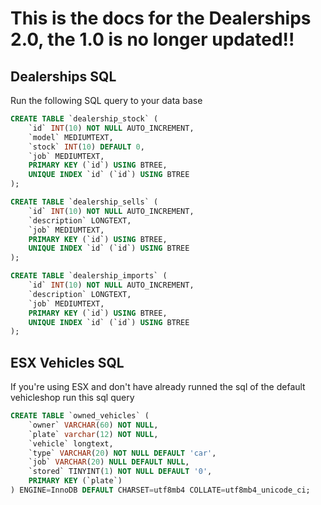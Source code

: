 # This is the docs for the Dealerships 2.0, the 1.0 is no longer updated!!

## Dealerships SQL
Run the following SQL query to your data base
```sql copy
CREATE TABLE `dealership_stock` (
	`id` INT(10) NOT NULL AUTO_INCREMENT,
	`model` MEDIUMTEXT,
	`stock` INT(10) DEFAULT 0,
	`job` MEDIUMTEXT,
	PRIMARY KEY (`id`) USING BTREE,
	UNIQUE INDEX `id` (`id`) USING BTREE
);

CREATE TABLE `dealership_sells` (
	`id` INT(10) NOT NULL AUTO_INCREMENT,
	`description` LONGTEXT,
	`job` MEDIUMTEXT,
	PRIMARY KEY (`id`) USING BTREE,
	UNIQUE INDEX `id` (`id`) USING BTREE
);

CREATE TABLE `dealership_imports` (
	`id` INT(10) NOT NULL AUTO_INCREMENT,
	`description` LONGTEXT,
	`job` MEDIUMTEXT,
	PRIMARY KEY (`id`) USING BTREE,
	UNIQUE INDEX `id` (`id`) USING BTREE
);
```

## ESX Vehicles SQL
If you're using ESX and don't have already runned the sql of the default vehicleshop run this sql query
```sql copy
CREATE TABLE `owned_vehicles` (
	`owner` VARCHAR(60) NOT NULL,
	`plate` varchar(12) NOT NULL,
	`vehicle` longtext,
	`type` VARCHAR(20) NOT NULL DEFAULT 'car',
	`job` VARCHAR(20) NULL DEFAULT NULL,
	`stored` TINYINT(1) NOT NULL DEFAULT '0',
	PRIMARY KEY (`plate`)
) ENGINE=InnoDB DEFAULT CHARSET=utf8mb4 COLLATE=utf8mb4_unicode_ci;
```